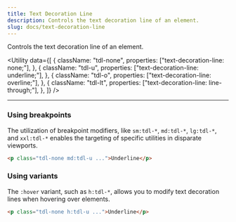 ```yaml
---
title: Text Decoration Line
description: Controls the text decoration line of an element.
slug: docs/text-decoration-line
---
```


Controls the text decoration line of an element.

<Utility
  data={[
    {
      className: "tdl-none",
      properties: ["text-decoration-line: none;"],
    },
    {
      className: "tdl-u",
      properties: ["text-decoration-line: underline;"],
    },
    {
      className: "tdl-o",
      properties: ["text-decoration-line: overline;"],
    },
    {
      className: "tdl-lt",
      properties: ["text-decoration-line: line-through;"],
    },
  ]}
/>

---

### Using breakpoints

The utilization of breakpoint modifiers, like `sm:tdl-*`, `md:tdl-*`, `lg:tdl-*`, and `xxl:tdl-*` enables the targeting of specific utilities in disparate viewports.

```html "md:tdl-u"
<p class="tdl-none md:tdl-u ...">Underline</p>
```

### Using variants

The `:hover` variant, such as `h:tdl-*`, allows you to modify text decoration lines when hovering over elements.

```html "h:tdl-u"
<p class="tdl-none h:tdl-u ...">Underline</p>
```

